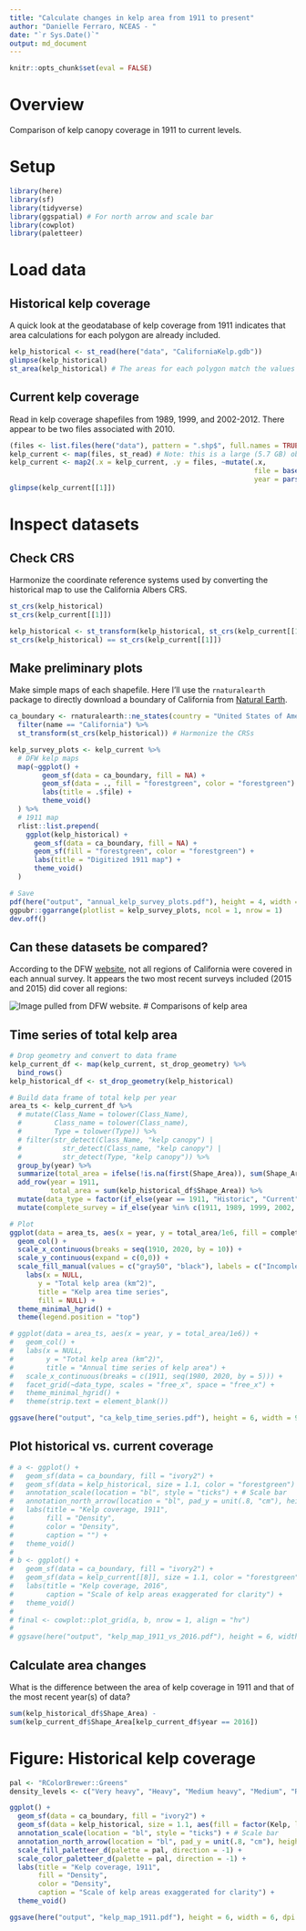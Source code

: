 ```yaml
---
title: "Calculate changes in kelp area from 1911 to present"
author: "Danielle Ferraro, NCEAS - "
date: "`r Sys.Date()`"
output: md_document
---
```


```r
knitr::opts_chunk$set(eval = FALSE)
```

# Overview

Comparison of kelp canopy coverage in 1911 to current levels. 

# Setup
```r
library(here)
library(sf)
library(tidyverse)
library(ggspatial) # For north arrow and scale bar
library(cowplot)
library(paletteer)
```

# Load data

## Historical kelp coverage 

A quick look at the geodatabase of kelp coverage from 1911 indicates that area calculations for each polygon are already included. 
```r
kelp_historical <- st_read(here("data", "CaliforniaKelp.gdb"))
glimpse(kelp_historical)
st_area(kelp_historical) # The areas for each polygon match the values in the "Shape_Area" column
```

## Current kelp coverage

Read in kelp coverage shapefiles from 1989, 1999, and 2002-2012. There appear to be two files associated with 2010. 
```r
(files <- list.files(here("data"), pattern = ".shp$", full.names = TRUE))
kelp_current <- map(files, st_read) # Note: this is a large (5.7 GB) object.
kelp_current <- map2(.x = kelp_current, .y = files, ~mutate(.x, 
                                                            file = basename(.y),
                                                            year = parse_number(file)))
glimpse(kelp_current[[1]])
```

# Inspect datasets

## Check CRS

Harmonize the coordinate reference systems used by converting the historical map to use the California Albers CRS.
```r
st_crs(kelp_historical)
st_crs(kelp_current[[1]])

kelp_historical <- st_transform(kelp_historical, st_crs(kelp_current[[1]]))
st_crs(kelp_historical) == st_crs(kelp_current[[1]])
```

## Make preliminary plots

Make simple maps of each shapefile. Here I'll use  the `rnaturalearth` package to directly download a boundary of California from [Natural Earth](https://www.naturalearthdata.com/). 
```r
ca_boundary <- rnaturalearth::ne_states(country = "United States of America", returnclass = "sf") %>% 
  filter(name == "California") %>% 
  st_transform(st_crs(kelp_historical)) # Harmonize the CRSs

kelp_survey_plots <- kelp_current %>% 
  # DFW kelp maps
  map(~ggplot() +
        geom_sf(data = ca_boundary, fill = NA) + 
        geom_sf(data = ., fill = "forestgreen", color = "forestgreen") +
        labs(title = .$file) +
        theme_void()
  ) %>% 
  # 1911 map
  rlist::list.prepend(
    ggplot(kelp_historical) +
      geom_sf(data = ca_boundary, fill = NA) + 
      geom_sf(fill = "forestgreen", color = "forestgreen") +
      labs(title = "Digitized 1911 map") +
      theme_void()
  )

# Save
pdf(here("output", "annual_kelp_survey_plots.pdf"), height = 4, width = 3)
ggpubr::ggarrange(plotlist = kelp_survey_plots, ncol = 1, nrow = 1)
dev.off()
```

## Can these datasets be compared?

According to the DFW [website](https://wildlife.ca.gov/Conservation/Marine/Kelp/Aerial-Kelp-Surveys), not all regions of California were covered in each annual survey. It appears the two most recent surveys included (2015 and 2015) did cover all regions:

![Image pulled from DFW website.](data/dfw_survey_plot_from_website.jpg)
# Comparisons of kelp area

## Time series of total kelp area

```r
# Drop geometry and convert to data frame
kelp_current_df <- map(kelp_current, st_drop_geometry) %>% 
  bind_rows()
kelp_historical_df <- st_drop_geometry(kelp_historical)

# Build data frame of total kelp per year
area_ts <- kelp_current_df %>% 
  # mutate(Class_Name = tolower(Class_Name),
  #        Class_name = tolower(Class_name),
  #        Type = tolower(Type)) %>% 
  # filter(str_detect(Class_Name, "kelp canopy") | 
  #          str_detect(Class_name, "kelp canopy") |
  #          str_detect(Type, "kelp canopy")) %>% 
  group_by(year) %>%
  summarize(total_area = ifelse(!is.na(first(Shape_Area)), sum(Shape_Area), sum(Area))) %>% 
  add_row(year = 1911, 
          total_area = sum(kelp_historical_df$Shape_Area)) %>% 
  mutate(data_type = factor(if_else(year == 1911, "Historic", "Current"), levels = c("Historic", "Current"))) %>% 
  mutate(complete_survey = if_else(year %in% c(1911, 1989, 1999, 2002, 2003, 2004, 2005, 2008, 2015, 2016), TRUE, FALSE))

# Plot
ggplot(data = area_ts, aes(x = year, y = total_area/1e6, fill = complete_survey)) +
  geom_col() +
  scale_x_continuous(breaks = seq(1910, 2020, by = 10)) +
  scale_y_continuous(expand = c(0,0)) +
  scale_fill_manual(values = c("gray50", "black"), labels = c("Incomplete survey", "Complete survey")) +
    labs(x = NULL,
       y = "Total kelp area (km^2)",
       title = "Kelp area time series",
       fill = NULL) +
  theme_minimal_hgrid() +
  theme(legend.position = "top")

# ggplot(data = area_ts, aes(x = year, y = total_area/1e6)) +
#   geom_col() +
#   labs(x = NULL,
#        y = "Total kelp area (km^2)",
#        title = "Annual time series of kelp area") +
#   scale_x_continuous(breaks = c(1911, seq(1980, 2020, by = 5))) +
#   facet_grid(~data_type, scales = "free_x", space = "free_x") +
#   theme_minimal_hgrid() +
#   theme(strip.text = element_blank())

ggsave(here("output", "ca_kelp_time_series.pdf"), height = 6, width = 9, dpi = 300)
```

## Plot historical vs. current coverage

```r
# a <- ggplot() +
#   geom_sf(data = ca_boundary, fill = "ivory2") +
#   geom_sf(data = kelp_historical, size = 1.1, color = "forestgreen") +
#   annotation_scale(location = "bl", style = "ticks") + # Scale bar
#   annotation_north_arrow(location = "bl", pad_y = unit(.8, "cm"), height = unit(.4, "cm"), width = unit(.4, "cm")) +
#   labs(title = "Kelp coverage, 1911", 
#        fill = "Density", 
#        color = "Density",
#        caption = "") +
#   theme_void()
# 
# b <- ggplot() +
#   geom_sf(data = ca_boundary, fill = "ivory2") +
#   geom_sf(data = kelp_current[[8]], size = 1.1, color = "forestgreen") +
#   labs(title = "Kelp coverage, 2016", 
#        caption = "Scale of kelp areas exaggerated for clarity") +
#   theme_void()
# 
# final <- cowplot::plot_grid(a, b, nrow = 1, align = "hv")
# 
# ggsave(here("output", "kelp_map_1911_vs_2016.pdf"), height = 6, width = 8, dpi = 300)
```

## Calculate area changes

What is the difference between the area of kelp coverage in 1911 and that of the most recent year(s) of data?
```r
sum(kelp_historical_df$Shape_Area) -
sum(kelp_current_df$Shape_Area[kelp_current_df$year == 2016])
```


# Figure: Historical kelp coverage

```r
pal <- "RColorBrewer::Greens"
density_levels <- c("Very heavy", "Heavy", "Medium heavy", "Medium", "Reported", "Thin", "Very thin")

ggplot() +
  geom_sf(data = ca_boundary, fill = "ivory2") +
  geom_sf(data = kelp_historical, size = 1.1, aes(fill = factor(Kelp, levels = density_levels), color = factor(Kelp, levels = density_levels))) +
  annotation_scale(location = "bl", style = "ticks") + # Scale bar
  annotation_north_arrow(location = "bl", pad_y = unit(.8, "cm"), height = unit(.4, "cm"), width = unit(.4, "cm")) +
  scale_fill_paletteer_d(palette = pal, direction = -1) +
  scale_color_paletteer_d(palette = pal, direction = -1) +
  labs(title = "Kelp coverage, 1911", 
       fill = "Density", 
       color = "Density",
       caption = "Scale of kelp areas exaggerated for clarity") +
  theme_void()

ggsave(here("output", "kelp_map_1911.pdf"), height = 6, width = 6, dpi = 300)
```
